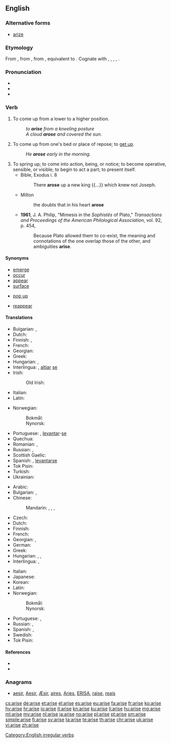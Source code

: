 {{also|ärise}}
==English==

===Alternative forms===
* [[arize]] {{qualifier|obsolete}}

===Etymology===
From {{etyl|enm|en}} {{term|arisen|lang=enm}}, from {{etyl|ang|en}} {{m|ang|ārīsan||to arise, get up; rise; spring from, originate; spring up, ascend}}, from {{etyl|gem-pro|en}} {{m|gem-pro|*uzrīsaną||to rise up, arise}}, equivalent to {{prefix|a|rise|lang=en}}. Cognate with {{etyl|sco|-}} {{term|arise|lang=sco}}, {{term|aryse||to arise, rise up, come into existence|lang=sco}}, {{etyl|gml|-}} {{m|gml|errīsen||to stand up, arise}}, {{etyl|goh|-}} {{m|goh|irrīsan||to rise up, fall}}, {{etyl|got|-}} {{term|||tr=urreisan|to arise|lang=got}}. {{rfscript|got}}

===Pronunciation===
* {{IPA|/əˈraɪz/|lang=en}}
* {{audio|en-us-arise.ogg|Audio (US)|lang=en}}
* {{rhymes|aɪz|lang=en}}

===Verb===
{{en-verb|arises|arising|arose|arisen}}

# To come up from a lower to a higher position.
#: ''to '''arise''' from a kneeling posture''
#: ''A cloud '''arose''' and covered the sun.''
# To come up from one's bed or place of repose; to [[get up]].
#: ''He '''arose''' early in the morning.''
# To spring up; to come into action, being, or notice; to become operative, sensible, or visible; to begin to act a part; to present itself.
#* Bible, Exodus i. 8
#*: There '''arose''' up a new king {{...}} which knew not Joseph.
#* Milton
#*: the doubts that in his heart '''arose'''
#* '''1961''', J. A. Philip,  "Mimesis in the ''Sophistês'' of Plato," ''Transactions and Proceedings of the American Philological Association'', vol. 92, p. 454,
#*: Because Plato allowed them to co-exist, the meaning and connotations of the one overlap those of the other, and ambiguities '''arise'''.

====Synonyms====
* [[emerge]]
* [[occur]]
* [[appear]]
* [[surface#Verb|surface]]
* {{qualifier|idiomatic}} [[pop up]]
* {{sense|resume existing}} [[reappear]]

====Translations====
{{trans-top|get up, stand up}}
* Bulgarian: {{t+|bg|излизам|tr=izlizam}}, {{t+|bg|произлизам|tr=proizlizam}}
* Dutch: {{t+|nl|opstaan}}
* Finnish: {{t+|fi|nousta}}, {{t+|fi|syntyä}}
* French: {{t+|fr|se lever}}
* Georgian: {{t|ka|ადგომა|sc=Geor}}
* Greek: {{t+|el|σηκώνομαι}}
* Hungarian: {{t+|hu|felkel}}, {{t+|hu|felemelkedik}}
* Interlingua: {{t|ia|surger}}, [[altiar]] [[se]]
* Irish: {{t|ga|éirigh}}
*: Old Irish: {{t|sga|at·reig}}
* Italian: {{t+|it|sorgere}}
* Latin: {{t|la|surgere}}
{{trans-mid}}
* Norwegian:
*: Bokmål: {{t+|nb|stå opp}}
*: Nynorsk: {{t|nn|stå opp}}
* Portuguese: {{t|pt|surgir}}, [[levantar]]-[[se#Portuguese|se]]
* Quechua: {{t|qu|hatariy}}
* Romanian: {{t+|ro|ridica}}, {{t|ro|scula}}
* Russian: {{t+|ru|вставать|impf|tr=vstavát’|sc=Cyrl}}, {{t+|ru|встать|pf|tr=vstat'|sc=Cyrl}}
* Scottish Gaelic: {{t|gd|èirich}}
* Spanish: {{t|es|surgir}}, [[levantar]][[se#Spanish|se]]
* Tok Pisin: {{t|tpi|kamap}}
* Turkish: {{t+|tr|kalkmak}}
* Ukrainian: {{t|uk|вставати|tr=vstaváty}}
{{trans-bottom}}

{{trans-top|start to exist, originate}}
* Arabic: {{t|ar|نهض|tr=náhaɖa|sc=Arab}}
* Bulgarian: {{t|bg|възниквам|tr=vǎznikvam}}, {{t|bg|появявам се|tr=pojavjavam se}}
* Chinese:
*: Mandarin: {{t|cmn|起來|sc=Hani}}, {{t+|cmn|起来|tr=qǐlái|sc=Hani}}, {{t+|cmn|產生|sc=Hani}}, {{t+|cmn|产生|tr=chǎnshēng|sc=Hani}}
* Czech: {{t+|cs|vzniknout}}
* Dutch: {{t+|nl|ontstaan}}
* Finnish: {{t|fi|saada alkunsa}}
* French: {{t+|fr|surgir}}
* Georgian: {{t|ka|აღმოცენება|sc=Geor}}, {{t|ka|წამოჭრა|sc=Geor}}
* German: {{t+|de|entstehen}}
* Greek: {{t+|el|ανακύπτω}}
* Hungarian: {{t+|hu|fakad}}, {{t+|hu|ered}}, {{t+|hu|származik}}
* Interlingua: {{t|ia|surger}}, {{t|ia|provenir}}
{{trans-mid}}
* Italian: {{t+|it|sorgere}}
* Japanese: {{t+|ja|起こる|tr=おこる, okoru|sc=Jpan}}
* Korean: {{t+|ko|일어나다|sc=Kore}}
* Latin: {{t|la|surgere}}
* Norwegian:
*: Bokmål: {{t|nb|oppstå}}
*: Nynorsk: {{t|nn|oppstå}}
* Portuguese: {{t+|pt|surgir}}, {{t+|pt|provir}}
* Russian: {{t+|ru|возникать|impf|tr=voznikát’|sc=Cyrl}}, {{t+|ru|возникнуть|pf|tr=vozníknut’|sc=Cyrl}}
* Spanish: {{t+|es|surgir}}, {{t|es|provenir}}
* Swedish: {{t+|sv|uppstå}}
* Tok Pisin: {{t|tpi|kamap}}
{{trans-bottom}}

====References====
* {{R:Century 1911}}
* {{R:Webster 1913}}

===Anagrams===
* [[aesir#English|aesir]], [[Aesir#English|Aesir]], [[Æsir#English|Æsir]], [[aires#English|aires]], [[Aries#English|Aries]], [[ERISA#English|ERISA]], [[raise#English|raise]], [[reais#English|reais]]

[[Category:English irregular verbs]]

[[cs:arise]]
[[de:arise]]
[[et:arise]]
[[el:arise]]
[[es:arise]]
[[eu:arise]]
[[fa:arise]]
[[fr:arise]]
[[ko:arise]]
[[hy:arise]]
[[hr:arise]]
[[io:arise]]
[[it:arise]]
[[kn:arise]]
[[ku:arise]]
[[li:arise]]
[[hu:arise]]
[[mg:arise]]
[[ml:arise]]
[[my:arise]]
[[nl:arise]]
[[ja:arise]]
[[no:arise]]
[[pl:arise]]
[[pt:arise]]
[[sm:arise]]
[[simple:arise]]
[[fi:arise]]
[[sv:arise]]
[[ta:arise]]
[[te:arise]]
[[th:arise]]
[[chr:arise]]
[[uk:arise]]
[[vi:arise]]
[[zh:arise]]
